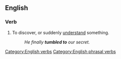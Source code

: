 ==English==

===Verb===
{{en-verb|inf=[[tumble]] [[to]]|tumbles to|tumbling to|tumbled to}}

# To discover, or suddenly [[understand]] something.
#:''He finally '''tumbled to''' our secret.''

[[Category:English verbs]]
[[Category:English phrasal verbs]]